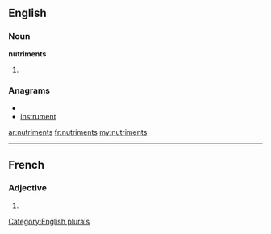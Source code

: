 ==English==

===Noun===
'''nutriments'''

# {{plural of|[[nutriment]]}}

===Anagrams===
* {{alphagram|eimnnrsttu}}
* [[instrument#English|instrument]]

[[Category:English plurals]]

[[ar:nutriments]]
[[fr:nutriments]]
[[my:nutriments]]

----
==French==

===Adjective===
{{fr-adj-form}} {{m|p}}

# {{form of|masculine plural|[[nutriment]]|lang=fr}}
{{rfc-auto}}